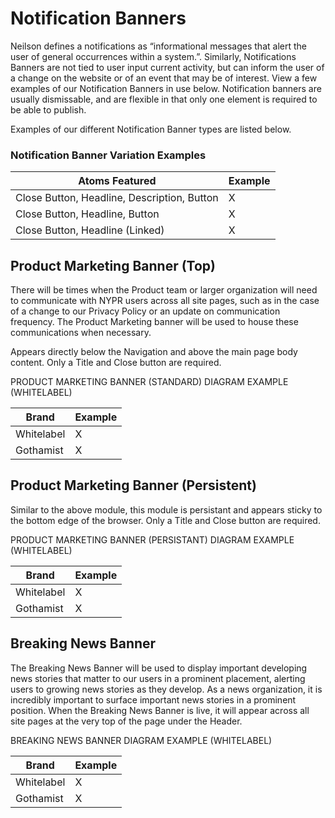 
<Meta title="Components/Molecules/Notification Banners" />


# Notification Banners

Neilson defines a notifications as “informational messages that alert the user of general occurrences within a system.”. Similarly, Notifications Banners are not tied to user input current activity, but can inform the user of a change on the website or of an event that may be of interest. View a few examples of our Notification Banners in use below. Notification banners are usually dismissable, and are flexible in that only one element is required to be able to publish.

Examples of our different Notification Banner types are listed below.

### Notification Banner Variation Examples

| Atoms Featured | Example |
|--|--|
| Close Button, Headline, Description, Button | X |
| Close Button, Headline, Button | X |
| Close Button, Headline (Linked) | X |



## Product Marketing Banner (Top)

There will be times when the Product team or larger organization will need to communicate with NYPR users across all site pages, such as in the case of a change to our Privacy Policy or an update on communication frequency. The Product Marketing banner will be used to house these communications when necessary.

Appears directly below the Navigation and above the main page body content. Only a Title and Close button are required. 

PRODUCT MARKETING BANNER (STANDARD) DIAGRAM EXAMPLE (WHITELABEL)

| Brand | Example |
|--|--|
| Whitelabel | X |
| Gothamist | X |


## Product Marketing Banner (Persistent)

Similar to the above module, this module is persistant and appears sticky to the bottom edge of the browser. Only a Title and Close button are required. 

PRODUCT MARKETING BANNER (PERSISTANT) DIAGRAM EXAMPLE (WHITELABEL)

| Brand | Example |
|--|--|
| Whitelabel | X |
| Gothamist | X |

## Breaking News Banner

The Breaking News Banner will be used to display important developing news stories that matter to our users in a prominent placement, alerting users to growing news stories as they develop. As a news organization, it is incredibly important to surface important news stories in a prominent position.  When the Breaking News Banner is live, it will appear across all site pages at the very top of the page under the Header.

BREAKING NEWS BANNER DIAGRAM EXAMPLE (WHITELABEL)

| Brand | Example |
|--|--|
| Whitelabel | X |
| Gothamist | X |
